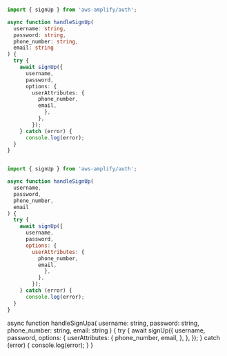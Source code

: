 <BlockSwitcher>
<Block name="TypeScript">

```ts

import { signUp } from 'aws-amplify/auth';

async function handleSignUp(
  username: string,
  password: string,
  phone_number: string,
  email: string
) {
  try {
	await signUp({
	  username,
	  password,
	  options: {
	    userAttributes: {
		  phone_number,
		  email,
			},
		  },
		});
	} catch (error) {
      console.log(error);
  }
}
```
</Block>

<Block name="JavaScript">

```javascript

import { signUp } from 'aws-amplify/auth';

async function handleSignUp(
  username,
  password,
  phone_number,
  email
) {
  try {
	await signUp({
	  username,
	  password,
	  options: {
	    userAttributes: {
		  phone_number,
		  email,
			},
		  },
		});
	} catch (error) {
      console.log(error);
  }
}
```
</Block>
</BlockSwitcher>

async function handleSignUpa(
  username: string,
  password: string,
  phone_number: string,
  email: string
) {
	try {
		await signUp({
			username,
			password,
			options: {
				userAttributes: {
					phone_number,
					email,
				},
			},
		});
	} catch (error) {
		console.log(error);
	}
}